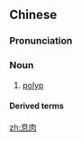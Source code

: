 ==Chinese==
{{zh-forms|alt=瘜肉}}

===Pronunciation===
{{zh-pron
|m=息ròu
|c=sik1 juk6
|mn=qz:siak-lio̍k/xm:sek-lio̍k/zz:sit-jio̍k
|cat=n
}}

===Noun===
{{zh-noun}}

# {{lb|zh|medicine}} [[polyp]]
#: {{zh-x|大腸 息肉|colon '''polyps'''}}

====Derived terms====
{{zh-der|鼻息肉}}

[[zh:息肉]]